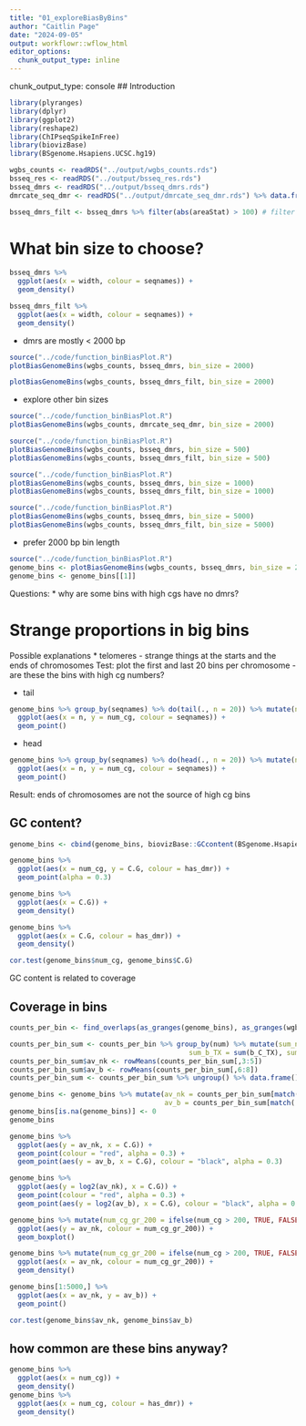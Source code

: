 ```yaml
---
title: "01_exploreBiasByBins"
author: "Caitlin Page"
date: "2024-09-05"
output: workflowr::wflow_html
editor_options: 
  chunk_output_type: inline
---
```

chunk_output_type: console
## Introduction

```r
library(plyranges)
library(dplyr)
library(ggplot2)
library(reshape2)
library(ChIPseqSpikeInFree)
library(biovizBase)
library(BSgenome.Hsapiens.UCSC.hg19)
```

```r
wgbs_counts <- readRDS("../output/wgbs_counts.rds")
bsseq_res <- readRDS("../output/bsseq_res.rds")
bsseq_dmrs <- readRDS("../output/bsseq_dmrs.rds")
dmrcate_seq_dmr <- readRDS("../output/dmrcate_seq_dmr.rds") %>% data.frame()
```
```r
bsseq_dmrs_filt <- bsseq_dmrs %>% filter(abs(areaStat) > 100) # filter to significant DMRs
```

# What bin size to choose?

```r
bsseq_dmrs %>%
  ggplot(aes(x = width, colour = seqnames)) +
  geom_density()

bsseq_dmrs_filt %>%
  ggplot(aes(x = width, colour = seqnames)) +
  geom_density()
```

* dmrs are mostly < 2000 bp

```r
source("../code/function_binBiasPlot.R")
plotBiasGenomeBins(wgbs_counts, bsseq_dmrs, bin_size = 2000)

plotBiasGenomeBins(wgbs_counts, bsseq_dmrs_filt, bin_size = 2000)
```

* explore other bin sizes
```r
source("../code/function_binBiasPlot.R")
plotBiasGenomeBins(wgbs_counts, dmrcate_seq_dmr, bin_size = 2000)
```


```r
source("../code/function_binBiasPlot.R")
plotBiasGenomeBins(wgbs_counts, bsseq_dmrs, bin_size = 500)
plotBiasGenomeBins(wgbs_counts, bsseq_dmrs_filt, bin_size = 500)
```

```r
source("../code/function_binBiasPlot.R")
plotBiasGenomeBins(wgbs_counts, bsseq_dmrs, bin_size = 1000)
plotBiasGenomeBins(wgbs_counts, bsseq_dmrs_filt, bin_size = 1000)
```

```r
source("../code/function_binBiasPlot.R")
plotBiasGenomeBins(wgbs_counts, bsseq_dmrs, bin_size = 5000)
plotBiasGenomeBins(wgbs_counts, bsseq_dmrs_filt, bin_size = 5000)
```

* prefer 2000 bp bin length

```r
source("../code/function_binBiasPlot.R")
genome_bins <- plotBiasGenomeBins(wgbs_counts, bsseq_dmrs, bin_size = 2000) 
genome_bins <- genome_bins[[1]]
```

Questions:
* why are some bins with high cgs have no dmrs?

# Strange proportions in big bins
Possible explanations
* telomeres - strange things at the starts and the ends of chromosomes
Test: plot the first and last 20 bins per chromosome - are these the bins with high cg numbers?

* tail
```r
genome_bins %>% group_by(seqnames) %>% do(tail(., n = 20)) %>% mutate(n = 1:n()) %>%
  ggplot(aes(x = n, y = num_cg, colour = seqnames)) +
  geom_point()
```
* head
```r
genome_bins %>% group_by(seqnames) %>% do(head(., n = 20)) %>% mutate(n = 1:n()) %>%
  ggplot(aes(x = n, y = num_cg, colour = seqnames)) +
  geom_point()
```

Result: ends of chromosomes are not the source of high cg bins

## GC content?

```r
genome_bins <- cbind(genome_bins, biovizBase::GCcontent(BSgenome.Hsapiens.UCSC.hg19, as_granges(genome_bins))) %>% data.frame()
```

```r
genome_bins %>%
  ggplot(aes(x = num_cg, y = C.G, colour = has_dmr)) +
  geom_point(alpha = 0.3)
```

```r
genome_bins %>%
  ggplot(aes(x = C.G)) +
  geom_density()

genome_bins %>%
  ggplot(aes(x = C.G, colour = has_dmr)) +
  geom_density()
```

```r
cor.test(genome_bins$num_cg, genome_bins$C.G)
```

GC content is related to coverage

## Coverage in bins
```r
counts_per_bin <- find_overlaps(as_granges(genome_bins), as_granges(wgbs_counts)) %>% data.frame()
```

```r
counts_per_bin_sum <- counts_per_bin %>% group_by(num) %>% mutate(sum_nk_TM = sum(nk_C_TM), sum_nk_U1 = sum(nk_C_U1), sum_nk_UF = sum(nk_C_UF),
                                            sum_b_TX = sum(b_C_TX), sum_b_UB = sum(b_C_UB), sum_b_UR = sum(b_C_UR)) %>% distinct(bin_pos, num, sum_nk_TM, sum_nk_U1, sum_nk_UF, sum_b_TX, sum_b_UB, sum_b_UR)
counts_per_bin_sum$av_nk <- rowMeans(counts_per_bin_sum[,3:5])
counts_per_bin_sum$av_b <- rowMeans(counts_per_bin_sum[,6:8])
counts_per_bin_sum <- counts_per_bin_sum %>% ungroup() %>% data.frame()
```

```r
genome_bins <- genome_bins %>% mutate(av_nk = counts_per_bin_sum[match(.$bin_pos, counts_per_bin_sum$bin_pos), "av_nk"],
                                      av_b = counts_per_bin_sum[match(.$bin_pos, counts_per_bin_sum$bin_pos), "av_b"])
genome_bins[is.na(genome_bins)] <- 0
genome_bins
```

```r
genome_bins %>%
  ggplot(aes(y = av_nk, x = C.G)) +
  geom_point(colour = "red", alpha = 0.3) +
  geom_point(aes(y = av_b, x = C.G), colour = "black", alpha = 0.3)
```
```r
genome_bins %>%
  ggplot(aes(y = log2(av_nk), x = C.G)) +
  geom_point(colour = "red", alpha = 0.3) +
  geom_point(aes(y = log2(av_b), x = C.G), colour = "black", alpha = 0.3)
```

```r
genome_bins %>% mutate(num_cg_gr_200 = ifelse(num_cg > 200, TRUE, FALSE)) %>%
  ggplot(aes(y = av_nk, colour = num_cg_gr_200)) +
  geom_boxplot()

genome_bins %>% mutate(num_cg_gr_200 = ifelse(num_cg > 200, TRUE, FALSE)) %>%
  ggplot(aes(x = av_nk, colour = num_cg_gr_200)) +
  geom_density()
```

```r
genome_bins[1:5000,] %>%
  ggplot(aes(x = av_nk, y = av_b)) +
  geom_point()
```
```r
cor.test(genome_bins$av_nk, genome_bins$av_b)
```

## how common are these bins anyway?
```r
genome_bins %>%
  ggplot(aes(x = num_cg)) +
  geom_density()
genome_bins %>%
  ggplot(aes(x = num_cg, colour = has_dmr)) +
  geom_density()
```






